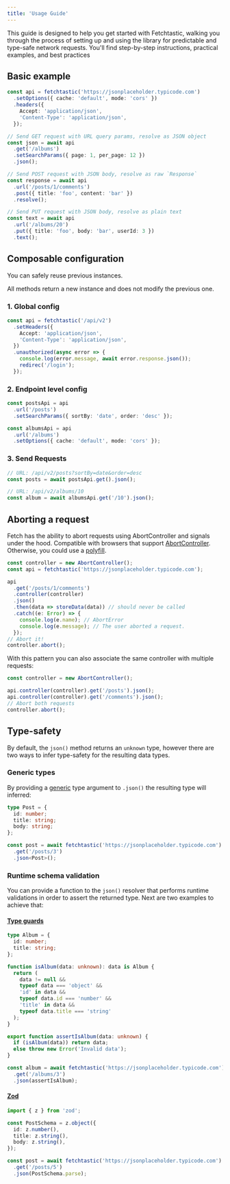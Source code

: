 ```yaml
---
title: 'Usage Guide'
---
```


This guide is designed to help you get started with Fetchtastic, walking you
through the process of setting up and using the library for predictable and
type-safe network requests. You'll find step-by-step instructions, practical
examples, and best practices

## Basic example

```typescript
const api = fetchtastic('https://jsonplaceholder.typicode.com')
  .setOptions({ cache: 'default', mode: 'cors' })
  .headers({
    Accept: 'application/json',
    'Content-Type': 'application/json',
  });

// Send GET request with URL query params, resolve as JSON object
const json = await api
  .get('/albums')
  .setSearchParams({ page: 1, per_page: 12 })
  .json();

// Send POST request with JSON body, resolve as raw `Response`
const response = await api
  .url('/posts/1/comments')
  .post({ title: 'foo', content: 'bar' })
  .resolve();

// Send PUT request with JSON body, resolve as plain text
const text = await api
  .url('/albums/20')
  .put({ title: 'foo', body: 'bar', userId: 3 })
  .text();
```

## Composable configuration

You can safely reuse previous instances.

All methods return a new instance and does not modify the previous one.

### 1. Global config

```typescript
const api = fetchtastic('/api/v2')
  .setHeaders({
    Accept: 'application/json',
    'Content-Type': 'application/json',
  })
  .unauthorized(async error => {
    console.log(error.message, await error.response.json());
    redirec('/login');
  });
```

### 2. Endpoint level config

```typescript
const postsApi = api
  .url('/posts')
  .setSearchParams({ sortBy: 'date', order: 'desc' });

const albumsApi = api
  .url('/albums')
  .setOptions({ cache: 'default', mode: 'cors' });
```

### 3. Send Requests

```typescript
// URL: /api/v2/posts?sortBy=date&order=desc
const posts = await postsApi.get().json();

// URL: /api/v2/albums/10
const album = await albumsApi.get('/10').json();
```

## Aborting a request

Fetch has the ability to abort requests using AbortController and signals under
the hood. Compatible with browsers that support
[AbortController](https://developer.mozilla.org/en-US/docs/Web/API/AbortController).
Otherwise, you could use a
[polyfill](https://www.npmjs.com/package/abortcontroller-polyfill).

```typescript
const controller = new AbortController();
const api = fetchtastic('https://jsonplaceholder.typicode.com');

api
  .get('/posts/1/comments')
  .controller(controller)
  .json()
  .then(data => storeData(data)) // should never be called
  .catch((e: Error) => {
    console.log(e.name); // AbortError
    console.log(e.message); // The user aborted a request.
  });
// Abort it!
controller.abort();
```

With this pattern you can also associate the same controller with multiple
requests:

```typescript
const controller = new AbortController();

api.controller(controller).get('/posts').json();
api.controller(controller).get('/comments').json();
// Abort both requests
controller.abort();
```

## Type-safety

By default, the `json()` method returns an `unknown` type, however there are two
ways to infer type-safety for the resulting data types.

### Generic types

By providing a
[generic](https://www.typescriptlang.org/docs/handbook/2/generics.html) type
argument to `.json()` the resulting type will inferred:

```typescript
type Post = {
  id: number;
  title: string;
  body: string;
};

const post = await fetchtastic('https://jsonplaceholder.typicode.com')
  .get('/posts/3')
  .json<Post>();
```

### Runtime schema validation

You can provide a function to the `json()` resolver that performs runtime
validations in order to assert the returned type. Next are two examples to
achieve that:

#### [Type guards](https://www.typescriptlang.org/docs/handbook/2/narrowing.html#using-type-predicates)

```typescript
type Album = {
  id: number;
  title: string;
};

function isAlbum(data: unknown): data is Album {
  return (
    data != null &&
    typeof data === 'object' &&
    'id' in data &&
    typeof data.id === 'number' &&
    'title' in data &&
    typeof data.title === 'string'
  );
}

export function assertIsAlbum(data: unknown) {
  if (isAlbum(data)) return data;
  else throw new Error('Invalid data');
}

const album = await fetchtastic('https://jsonplaceholder.typicode.com')
  .get('/albums/3')
  .json(assertIsAlbum);
```

#### [Zod](https://zod.dev/)

```typescript
import { z } from 'zod';

const PostSchema = z.object({
  id: z.number(),
  title: z.string(),
  body: z.string(),
});

const post = await fetchtastic('https://jsonplaceholder.typicode.com')
  .get('/posts/5')
  .json(PostSchema.parse);
```
